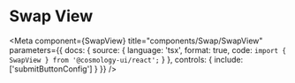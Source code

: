 

# Swap View

<Meta
  component={SwapView}
  title="components/Swap/SwapView"
  parameters={{
    docs: {
      source: {
        language: 'tsx',
        format: true,
        code: `import { SwapView } from '@cosmology-ui/react';`
      }
    },
    controls: {
      include: ['submitButtonConfig']
    }
  }}
/>

<Canvas withSource="close">
  <Story story={SwapViewStory} />
</Canvas>

<ArgsTable of={SwapView} />
